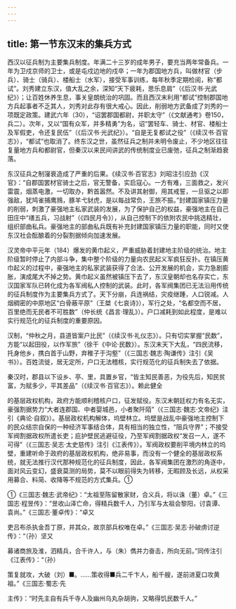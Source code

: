 ```yaml
---
---
---
```

title: 第一节东汉末的集兵方式
---



西汉以征兵制为主要集兵制度。年满二十三岁的成年男子，要充当两年常备兵。一年为卫戍京师的卫士，或是屯戍边地的戍卒；一年为郡国地方兵，叫做材官（步兵）、骑士（骑兵）、楼船士（水军），接受军事训练，每年秋季定期检阅，称“都试”。刘秀建立东汉，值大乱之余，深知“天下疲耗，思乐息肩”（《后汉书·光武纪》）；让百姓休养生息，事关皇朗统治的巩固。而且西汉末利用“都试”控制郡国地方兵起事者不乏其人，刘秀对此存有很大戒心。因此，削弱地方武备成了刘秀的一项既定政策。建武六年（30），“诏罢郡国都尉，并职太守”（《文献通考》卷150，兵二）。次年，又以“国有众军，并多精勇”为名，诏“罢轻车、骑士、材官、楼船士及军假吏，令还复民伍”（《后汉书·光武纪》）。“自是无复都试之役”（《续汉书·百官志》），“都试”也取消了。终东汉之世，虽然征兵之制并未明令废止，不少地区往往复量地方兵和都尉官，但秦汉以来民间讲武的传统制度业已废弛，征兵之制渐趋衰落。

东汉征兵之制寖衰造成了严重的后果。《续汉书·百官志》刘昭注引应劲《汉官》：“自郡国罢材官骑士之后，官无警备，实启寇心。一方有难，三面救之，发兴雷震，烟蒸电激，一切取办，黔首嚣然。不及讲其射御，用其戒誓，一旦驱之以即强敌，犹鸠雀捕鹰鶁，豚羊弋豺虎，是以每战常负，王旅不振。”封建国家镇压力量的削弱，刺激了豪强地主私家武装的发展，为了保护自己的权益，豪强地主在自己田庄中“缮五兵，习战射”（《四民月令》），从自己控制下的依附农民中挑选精壮，组织部曲私兵。豪强地主的部曲私兵既有补充封建国家镇压力量的职能，同时又使东汉社会酝酿着的分裂割据倾向加速发展。

汉灵帝中平元年（184）爆发的黄巾起义，严重威胁着封建地主阶级的统治。地主阶级暂时停止了内部斗争，集中整个阶级的力量向农民起义军疯狂反扑。在镇压黄巾起义的过程中，豪强地主的私家武装获得了合法、公开发展的机会，实力急剧膨胀，演成尾大不掉之势。黄巾起义虽然被镇压下去了，东汉皇朝却也名存实亡，东汉国家军队已转化成为各军阀私人控制的武装。此时，各军阀集团已无法沿用传统的征兵制度作为主要集兵方式了。天下分崩，兵连祸结，灾疫继踵，人口锐减。人烟稠密的中原地区“白骨蔽平原”（王桀《七哀诗》），军行之处，“名都空而不居，百里绝而无民者不可胜数”（仲长统《昌言·理乱》）。户口减耗到如此程度，是难以实行规范化的征兵制度的重要原因。

汉制，“仲秋之月，县道皆案户比民”（《续汉书·礼仪志》）。只有切实掌握“民数”，方能“以起田役，以作军旅”（徐干《中论·民数》）。东汉末天下大乱，“四民流移，托身他乡，携白首于山野，弃稚子于沟壑”（《三国志·魏志·陶谦传》注引《吴书》）。百姓流徙，居无定所，户口无法稽核，实行规范化的征兵制失去了依据。

秦汉时，郡县以下设乡、亭、里，具置乡官，“皆主知民善恶，为役先后，知民贫富，为赋多少，平其差品”（《续汉书·百官志》）。赖此健全

的基层政权机构，政府方能顺利稽核户口，征发赋役。东汉末朝廷权力有名无实，豪强割据势力“大者连郡国、中者婴城邑，小者聚阡陌”（《三国志·魏志·文帝纪》注引《典论·自叙》）。基层政权机构解体，坞壁林立。坞壁是战乱中豪强地主控制下的民众结宗自保的一种经济军事结合体，具有相当的独立性，“阻兵守界”；不接受军阀割据政权所遣长吏；庇护壁民逃避征役，乃至军阀割据政权“发召一人，遂不可得”（《三国志·吴志·太史慈传》注引《江表传》）。军阀政权要削平境内林立的坞壁，重建听命于政府的基层政权机构，绝非易事，而没有一个健全的基层政权系统，就无法推行汉代那种规范化的征兵制度，因此，各军阀集团在激烈的角逐中，面对风云变幻，盛衰莫测的局势，莫不以眼前得失为转移，无暇顾及长远，从权采用募合、料简、收降等不规范的方式集兵。①

①《三国志·魏志·武帝纪》：“太祖至陈留散家财，合义兵，将以诛（董）卓。”《三国志·程昱传》：“昱收山泽亡命，得精兵数千人，乃引军与太祖会黎阳，讨袁谭、袁尚。”《三国志·董卓传》：“卓又

吏吕布杀执金吾丁原，并其众，故京部兵权唯在卓。”《三国志·吴志·孙破虏讨逆传》：“（孙）坚又

募诸商旅及淮，泗精兵，合千许人，与（朱）儁并力奋击，所向无前。”同传注引《江表传》：“（孙）

策复就攻，大破（刘）■。……策收得■兵二千卞人，船千艘，遂前进夏口攻黄祖。”《三国志·蜀志·先

主传》：“时先主自有兵千寺人及幽州乌丸杂胡驹，又略得饥民数千人。”